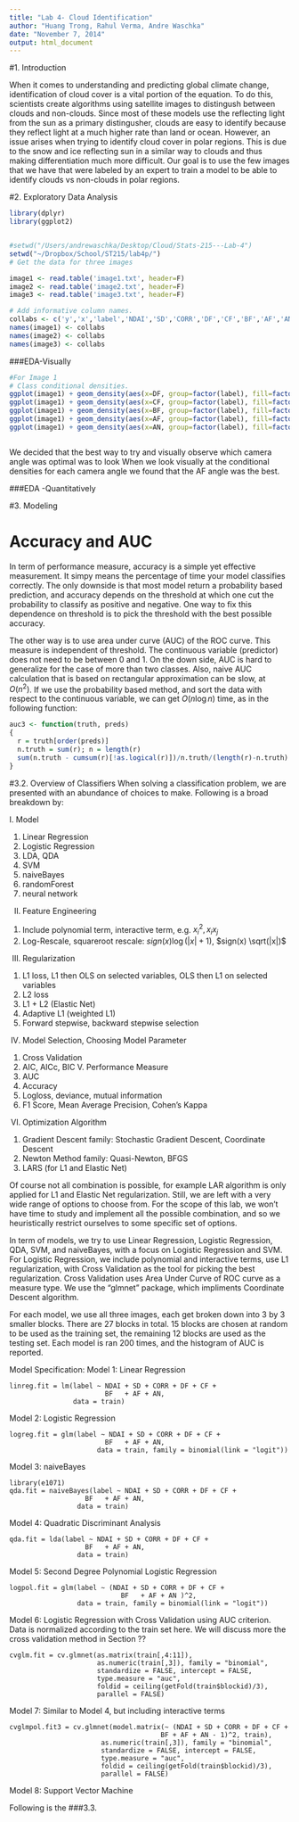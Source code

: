 ```yaml
---
title: "Lab 4- Cloud Identification"
author: "Huang Trong, Rahul Verma, Andre Waschka"
date: "November 7, 2014"
output: html_document
---
```


#1. Introduction

When it comes to understanding and predicting global climate change, identification of cloud cover is a vital portion of the equation. To do this, scientists create algorithms using satellite images to distingush between clouds and non-clouds. Since most of these models use the reflecting light from the sun as a primary distingusher, clouds are easy to identify because they reflect light at a much higher rate than land or ocean. However, an issue arises when trying to identify cloud cover in polar regions. This is due to the snow and ice reflecting sun in a similar way to clouds and thus making differentiation much more difficult. Our goal is to use the few images that we have that were labeled by an expert to train a model to be able to identify clouds vs non-clouds in polar regions.

#2. Exploratory Data Analysis

```r
library(dplyr)
library(ggplot2)


#setwd("/Users/andrewaschka/Desktop/Cloud/Stats-215---Lab-4")
setwd("~/Dropbox/School/ST215/lab4p/")
# Get the data for three images

image1 <- read.table('image1.txt', header=F)
image2 <- read.table('image2.txt', header=F)
image3 <- read.table('image3.txt', header=F)

# Add informative column names.
collabs <- c('y','x','label','NDAI','SD','CORR','DF','CF','BF','AF','AN')
names(image1) <- collabs
names(image2) <- collabs
names(image3) <- collabs

```


###EDA-Visually

```r
#For Image 1
# Class conditional densities.
ggplot(image1) + geom_density(aes(x=DF, group=factor(label), fill=factor(label)), alpha=0.5)
ggplot(image1) + geom_density(aes(x=CF, group=factor(label), fill=factor(label)), alpha=0.5)
ggplot(image1) + geom_density(aes(x=BF, group=factor(label), fill=factor(label)), alpha=0.5)
ggplot(image1) + geom_density(aes(x=AF, group=factor(label), fill=factor(label)), alpha=0.5)
ggplot(image1) + geom_density(aes(x=AN, group=factor(label), fill=factor(label)), alpha=0.5)



```

We decided that the best way to try and visually observe which camera angle was optimal was to look When we look visually at the conditional densities for each camera angle we found that the AF angle was the best.

###EDA -Quantitatively

#3. Modeling

# Accuracy and AUC
In term of performance measure, accuracy is a simple yet effective measurement. It simpy means the percentage of time your model classifies correctly. The only downside is that most model return a probability based prediction, and accuracy depends on the threshold at which one cut the probability to classify as positive and negative. One way to fix this dependence on threshold is to pick the threshold with the best possible accuracy. 

The other way is to use area under curve (AUC) of the ROC curve. This measure is independent of threshold. The continuous variable (predictor) does not need to be between 0 and 1. On the down side, AUC is hard to generalize for the case of more than two classes. Also, naive AUC calculation that is based on rectangular approximation can be slow, at $O(n^2)$. If we use the probability based method, and sort the data with respect to the continuous variable, we can get $O(n\log n)$ time, as in the following function:

```r
auc3 <- function(truth, preds)
{
  r = truth[order(preds)]
  n.truth = sum(r); n = length(r)
  sum(n.truth - cumsum(r)[!as.logical(r)])/n.truth/(length(r)-n.truth)
}
```
#3.2. Overview of Classifiers
When solving a classification problem, we are presented with an abundance of choices to make. Following is a broad breakdown by:

I. Model

  1. Linear Regression  
  2. Logistic Regression  
  3. LDA, QDA
  4. SVM
  5. naiveBayes
  6. randomForest
  7. neural network
II. Feature Engineering
  1. Include polynomial term, interactive term, e.g. $x_i ^2, x_i x_j$
  2. Log-Rescale, squareroot rescale: $sign(x) \log (|x|+1)$, $sign(x) \sqrt(|x|)$
III. Regularization
  1. L1 loss, L1 then OLS on selected variables, OLS then L1 on selected variables
  2. L2 loss
  3. L1 + L2 (Elastic Net)
  4. Adaptive L1 (weighted L1)
  5. Forward stepwise, backward stepwise selection
IV. Model Selection, Choosing Model Parameter
  1. Cross Validation
  2. AIC, AICc, BIC
V. Performance Measure
  1. AUC
  2. Accuracy
  3. Logloss, deviance, mutual information
  4. F1 Score, Mean Average Precision, Cohen's Kappa
VI. Optimization Algorithm
  1. Gradient Descent family: Stochastic Gradient Descent, Coordinate Descent
  2. Newton Method family: Quasi-Newton, BFGS
  3. LARS (for L1 and Elastic Net)
  
Of course not all combination is possible, for example LAR algorithm is only applied for L1 and Elastic Net regularization. Still, we are left with a very wide range of options to choose from. For the scope of this lab, we won't have time to study and implement all the possible combination, and so we heuristically restrict ourselves to some specific set of options. 

In term of models, we try to use Linear Regression, Logistic Regression, QDA, 
SVM, and naiveBayes, with a focus on Logistic Regression and SVM. For Logistic 
Regression, we include polynomial and interactive terms, use L1 regularization, with Cross Validation as the tool for picking the best regularization. Cross Validation uses Area Under Curve of ROC curve as a measure type. We use the "glmnet" package, which impliments Coordinate Descent algorithm. 

For each model, we use all three images, each get broken down into 3 by 3 smaller blocks. There are 27 blocks in total. 15 blocks are chosen at random to be used as the training set, the remaining 12 blocks are used as the testing set. Each model is ran 200 times, and the histogram of AUC is reported. 

Model Specification:
Model 1: Linear Regression

```
linreg.fit = lm(label ~ NDAI + SD + CORR + DF + CF + 
                        BF   + AF + AN, 
                data = train)
```

Model 2: Logistic Regression
```
logreg.fit = glm(label ~ NDAI + SD + CORR + DF + CF +
                        BF   + AF + AN,
                      data = train, family = binomial(link = "logit"))
```

Model 3: naiveBayes
```
library(e1071)
qda.fit = naiveBayes(label ~ NDAI + SD + CORR + DF + CF +
                   BF   + AF + AN,
                 data = train)
```
Model 4: Quadratic Discriminant Analysis
```
qda.fit = lda(label ~ NDAI + SD + CORR + DF + CF +
                   BF   + AF + AN,
                 data = train)
```
Model 5: Second Degree Polynomial Logistic Regression
```
logpol.fit = glm(label ~ (NDAI + SD + CORR + DF + CF +
                            BF   + AF + AN )^2,
                 data = train, family = binomial(link = "logit"))
```
Model 6: Logistic Regression with Cross Validation using AUC criterion.
Data is normalized according to the train set here. We will discuss more 
the cross validation method in Section ?? 
```
cvglm.fit = cv.glmnet(as.matrix(train[,4:11]), 
                      as.numeric(train[,3]), family = "binomial",
                      standardize = FALSE, intercept = FALSE,
                      type.measure = "auc",
                      foldid = ceiling(getFold(train$blockid)/3),
                      parallel = FALSE)
```
Model 7: Similar to Model 4, but including interactive terms
```
cvglmpol.fit3 = cv.glmnet(model.matrix(~ (NDAI + SD + CORR + DF + CF +
                                      BF + AF + AN - 1)^2, train), 
                       as.numeric(train[,3]), family = "binomial",
                       standardize = FALSE, intercept = FALSE,
                       type.measure = "auc",
                       foldid = ceiling(getFold(train$blockid)/3),
                       parallel = FALSE)
```

Model 8: Support Vector Machine

Following is the 
###3.3. 